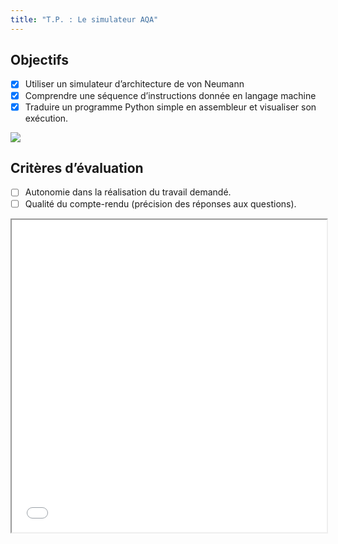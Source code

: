 ---
title: "T.P. : Le simulateur AQA"
---

:::{.callout-tip}
## Objectifs
* [X] Utiliser un simulateur d'architecture de von Neumann
* [X] Comprendre une séquence d'instructions donnée en langage machine
* [X] Traduire un programme Python simple en assembleur et visualiser son exécution.
:::

![](simulateur.png)

:::{.callout-warning}
## Critères d'évaluation
* [ ] Autonomie dans la réalisation du travail demandé.
* [ ] Qualité du compte-rendu (précision des réponses aux questions).
:::

 <iframe src="23_TP_Assembleur.pdf" width="100%" height="500px"> </iframe>